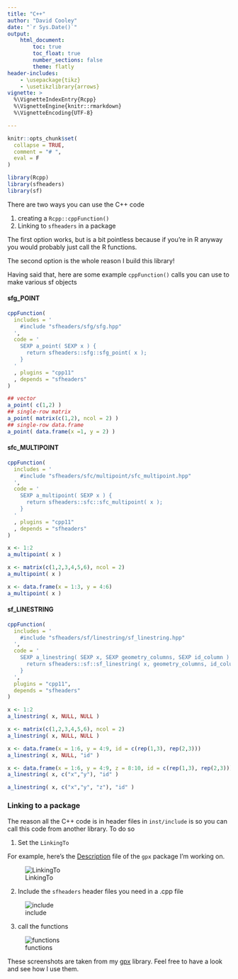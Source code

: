 ```yaml
---
title: "C++"
author: "David Cooley"
date: "`r Sys.Date()`"
output: 
    html_document:
        toc: true
        toc_float: true
        number_sections: false
        theme: flatly
header-includes: 
    - \usepackage{tikz}
    - \usetikzlibrary{arrows}
vignette: >
  %\VignetteIndexEntry{Rcpp}
  %\VignetteEngine{knitr::rmarkdown}
  %\VignetteEncoding{UTF-8}

---
```


```r
knitr::opts_chunk$set(
  collapse = TRUE,
  comment = "# ",
  eval = F
)
```

```r
library(Rcpp)
library(sfheaders)
library(sf)
```

There are two ways you can use the C++ code

1. creating a `Rcpp::cppFunction()` 
2. Linking to `sfheaders` in a package

The first option works, but is a bit pointless because if you're in R anyway you would probably just call the R functions. 

The second option is the whole reason I build this library!

Having said that, here are some example `cppFunction()` calls you can use to make various sf objects

#### sfg_POINT

```r

cppFunction(
  includes = '
    #include "sfheaders/sfg/sfg.hpp"
  ',
  code = '
    SEXP a_point( SEXP x ) {
      return sfheaders::sfg::sfg_point( x );
    }
  '
  , plugins = "cpp11"
  , depends = "sfheaders"
)

## vector
a_point( c(1,2) )
## single-row matrix
a_point( matrix(c(1,2), ncol = 2) )
## single-row data.frame
a_point( data.frame(x =1, y = 2) )
```


#### sfc_MULTIPOINT

```r

cppFunction(
  includes = '
    #include "sfheaders/sfc/multipoint/sfc_multipoint.hpp"
  ',
  code = '
    SEXP a_multipoint( SEXP x ) {
      return sfheaders::sfc::sfc_multipoint( x );
    }
  '
  , plugins = "cpp11"
  , depends = "sfheaders"
)

x <- 1:2
a_multipoint( x )

x <- matrix(c(1,2,3,4,5,6), ncol = 2)
a_multipoint( x )

x <- data.frame(x = 1:3, y = 4:6)
a_multipoint( x )
```

#### sf_LINESTRING

```r

cppFunction(
  includes = '
    #include "sfheaders/sf/linestring/sf_linestring.hpp"
  ',
  code = '
    SEXP a_linestring( SEXP x, SEXP geometry_columns, SEXP id_column ) {
      return sfheaders::sf::sf_linestring( x, geometry_columns, id_column );
    }
  ',
  plugins = "cpp11",
  depends = "sfheaders"
)

x <- 1:2
a_linestring( x, NULL, NULL )

x <- matrix(c(1,2,3,4,5,6), ncol = 2)
a_linestring( x, NULL, NULL )

x <- data.frame(x = 1:6, y = 4:9, id = c(rep(1,3), rep(2,3)))
a_linestring( x, NULL, "id" )

x <- data.frame(x = 1:6, y = 4:9, z = 8:10, id = c(rep(1,3), rep(2,3)))
a_linestring( x, c("x","y"), "id" )

a_linestring( x, c("x","y", "z"), "id" )

```

### Linking to a package

The reason all the C++ code is in header files in `inst/include` is so you can call this code from another library. To do so

1. Set the `LinkingTo` 

For example, here's the [Description](https://github.com/dcooley/gpx/blob/master/DESCRIPTION) file of the `gpx` package I'm working on.


![LinkingTo](./images/gpx_description.png)

2. Include the `sfheaders` header files you need in a .cpp file

![include](./images/gpx_include.png)

3. call the functions

![functions](./images/gpx_functions.png)


These screenshots are taken from my [gpx](https://github.com/dcooley/gpx/blob/master/inst/include/gpx/track/track.hpp) library. Feel free to have a look and see how I use them. 

